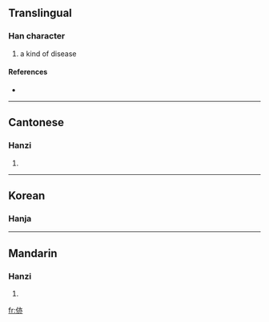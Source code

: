 ==Translingual==

===Han character===
{{Han char|rn=9|rad=人|as=06|sn=8|four=|canj=人卜中金 (OYLC)}}

# a kind of disease

====References====
* {{Han ref|kx=0100.200|hdz=10152.030|uh=344A|ud=13386}}

----

==Cantonese==

===Hanzi===
{{yue-hanzi|jyut=|y=jik6}}

# {{defn|Cantonese}}
----

==Korean==

===Hanja===
{{ko-hanja|hangeul=역|rv=yeok|mr=yŏk|y=yek|eumhun=[[병]] [[이름]]|ehrv=byeong ireum|ehmr=pyŏng irŭm|ehy=pyeng ilum}}

----

==Mandarin==

===Hanzi===
{{cmn-hanzi|pin=[[yì]] ([[yi4]])|wg=i<sup>4</sup>}}

# {{defn|Mandarin}}

[[fr:㑊]]